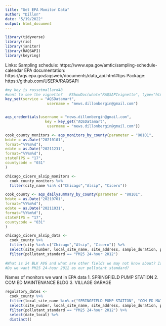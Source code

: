 ```yaml
---
title: "Get EPA Monitor Data"
author: "Dillon"
date: "5/19/2022"
output: html_document
---
```


```r
library(tidyverse)
library(rio)
library(janitor)
library(RAQSAPI)
library(keyring)
```


Links: 
  Sampling schedule: https://www.epa.gov/amtic/sampling-schedule-calendar
  EPA documentation: https://aqs.epa.gov/aqsweb/documents/data_api.html#tips
Package: https://github.com/USEPA/RAQSAPI

```r
#my key is russetmallard48
#want to see the vignette?   RShowDoc(what="RAQSAPIvignette", type="html", package="RAQSAPI")
key_set(service = "AQSDatamart",
                   username = "news.dillonbergin@gmail.com")


aqs_credentials(username = "news.dillonbergin@gmail.com",
                  key = key_get("AQSDatamart",
                   username = "news.dillonbergin@gmail.com"))
```

```r
cook_county_monitors <- aqs_monitors_by_county(parameter = "88101",
bdate = as.Date("20210101",
format="%Y%m%d"),
edate = as.Date("20211231",
format="%Y%m%d"),
stateFIPS = "17",
countycode = "031"
)
```

```r
chicago_cicero_alsip_monitors <- 
  cook_county_monitors %>% 
  filter(city_name %in% c("Chicago","Alsip", "Cicero"))

```

```r
cook_county <- aqs_dailysummary_by_county(parameter = "88101",
bdate = as.Date("20210701",
format="%Y%m%d"),
edate = as.Date("20211031",
format="%Y%m%d"),
stateFIPS = "17",
countycode = "031"
)
```

```r
chicago_cicero_alsip_data <- 
  cook_county %>% 
  filter(city %in% c("Chicago","Alsip", "Cicero")) %>%
  select(site_number, local_site_name, site_address, sample_duration, pollutant_standard, observation_percent, validity_indicator, as.Date(date_local, "%Y%m%d"), arithmetic_mean) %>% 
  filter(pollutant_standard == "PM25 24-hour 2012")
  
#What is 24 BLK AVG and what are other fields we may not know about? Is there a data dictionary somewhere? This doesn't happen in our cities, but it may be good to know
#Do we want PM25 24-hour 2012 as our pollutant standard? 

```
Names of monitors we want in EPA data
1. SPRINGFIELD PUMP STATION 
2. COM ED MAINTENANCE BLDG
3. VILLAGE GARAGE
```r
regulatory_dates <- 
  cook_county %>% 
  filter(local_site_name %in% c("SPRINGFIELD PUMP STATION", "COM ED MAINTENANCE BLDG", "VILLAGE GARAGE")) %>% 
  select(site_number, local_site_name, site_address, sample_duration, pollutant_standard, observation_percent, validity_indicator, date_local, arithmetic_mean) %>% 
  filter(pollutant_standard == "PM25 24-hour 2012") %>% 
  select(date_local) %>% 
  distinct()

```


